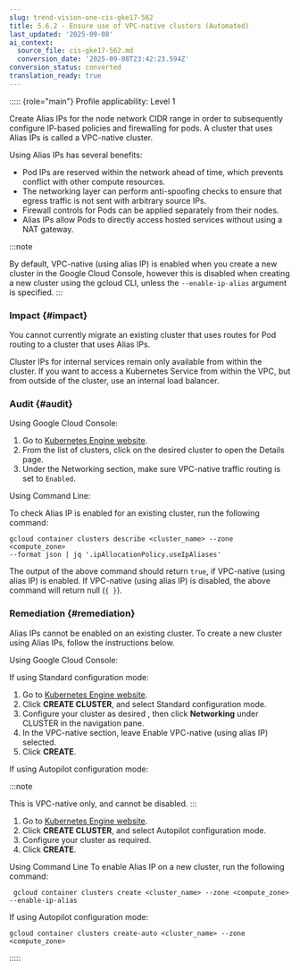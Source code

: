 ```yaml
---
slug: trend-vision-one-cis-gke17-562
title: 5.6.2 - Ensure use of VPC-native clusters (Automated)
last_updated: '2025-09-08'
ai_context:
  source_file: cis-gke17-562.md
  conversion_date: '2025-09-08T23:42:23.594Z'
conversion_status: converted
translation_ready: true
---
```


::::: {role="main"}
Profile applicability: Level 1

Create Alias IPs for the node network CIDR range in order to subsequently configure IP-based policies and firewalling for pods. A cluster that uses Alias IPs is called a VPC-native cluster.

Using Alias IPs has several benefits:

- Pod IPs are reserved within the network ahead of time, which prevents conflict with other compute resources.
- The networking layer can perform anti-spoofing checks to ensure that egress traffic is not sent with arbitrary source IPs.
- Firewall controls for Pods can be applied separately from their nodes.
- Alias IPs allow Pods to directly access hosted services without using a NAT gateway.

:::note

By default, VPC-native (using alias IP) is enabled when you create a new cluster in the Google Cloud Console, however this is disabled when creating a new cluster using the gcloud CLI, unless the `--enable-ip-alias` argument is specified.
:::

### Impact {#impact}

You cannot currently migrate an existing cluster that uses routes for Pod routing to a cluster that uses Alias IPs.

Cluster IPs for internal services remain only available from within the cluster. If you want to access a Kubernetes Service from within the VPC, but from outside of the cluster, use an internal load balancer.

### Audit {#audit}

Using Google Cloud Console:

1.  Go to [Kubernetes Engine website](https://console.cloud.google.com/kubernetes/list).
2.  From the list of clusters, click on the desired cluster to open the Details page.
3.  Under the Networking section, make sure VPC-native traffic routing is set to `Enabled`.

Using Command Line:

To check Alias IP is enabled for an existing cluster, run the following command:

``` codeblock
gcloud container clusters describe <cluster_name> --zone <compute_zone> 
--format json | jq '.ipAllocationPolicy.useIpAliases'
```

The output of the above command should return `true`, if VPC-native (using alias IP) is enabled. If VPC-native (using alias IP) is disabled, the above command will return null (`{ }`).

### Remediation {#remediation}

Alias IPs cannot be enabled on an existing cluster. To create a new cluster using Alias IPs, follow the instructions below.

Using Google Cloud Console:

If using Standard configuration mode:

1.  Go to [Kubernetes Engine website](https://console.cloud.google.com/kubernetes/list).
2.  Click **CREATE CLUSTER**, and select Standard configuration mode.
3.  Configure your cluster as desired , then click **Networking** under CLUSTER in the navigation pane.
4.  In the VPC-native section, leave Enable VPC-native (using alias IP) selected.
5.  Click **CREATE**.

If using Autopilot configuration mode:

:::note

This is VPC-native only, and cannot be disabled.
:::

1.  Go to [Kubernetes Engine website](https://console.cloud.google.com/kubernetes/list).
2.  Click **CREATE CLUSTER**, and select Autopilot configuration mode.
3.  Configure your cluster as required.
4.  Click **CREATE**.

Using Command Line To enable Alias IP on a new cluster, run the following command:

``` codeblock
 gcloud container clusters create <cluster_name> --zone <compute_zone> --enable-ip-alias
```

If using Autopilot configuration mode:

``` codeblock
gcloud container clusters create-auto <cluster_name> --zone <compute_zone>
```
:::::
